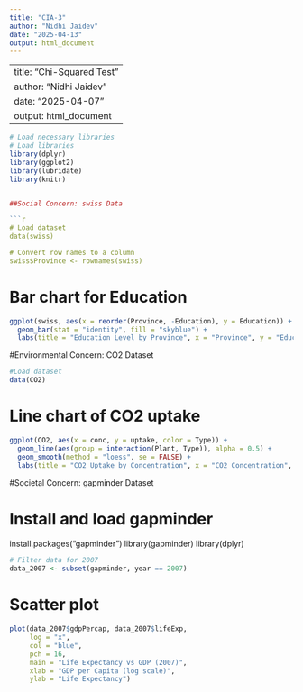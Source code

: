 ---
title: "CIA-3"
author: "Nidhi Jaidev"
date: "2025-04-13"
output: html_document
---
---
title: "Chi-Squared Test"
author: "Nidhi Jaidev"
date: "2025-04-07"
output: html_document
---



```{r setup, message=FALSE, warning=FALSE}
# Load necessary libraries
# Load libraries
library(dplyr)
library(ggplot2)
library(lubridate)
library(knitr)


##Social Concern: swiss Data

```{r load_data}

# Load dataset
data(swiss)

# Convert row names to a column
swiss$Province <- rownames(swiss)
```
# Bar chart for Education

```{r}
ggplot(swiss, aes(x = reorder(Province, -Education), y = Education)) +
  geom_bar(stat = "identity", fill = "skyblue") +
  labs(title = "Education Level by Province", x = "Province", y = "Education (%)")

```

#Environmental Concern: CO2 Dataset

```{r load_data}

#Load dataset
data(CO2)

``` 
  
# Line chart of CO2 uptake

```{r}
ggplot(CO2, aes(x = conc, y = uptake, color = Type)) +
  geom_line(aes(group = interaction(Plant, Type)), alpha = 0.5) +
  geom_smooth(method = "loess", se = FALSE) +
  labs(title = "CO2 Uptake by Concentration", x = "CO2 Concentration", y = "Uptake Rate")

```

#Societal Concern: gapminder Dataset

# Install and load gapminder
install.packages("gapminder")
library(gapminder)
library(dplyr)


```{r load_data}

# Filter data for 2007
data_2007 <- subset(gapminder, year == 2007)


```
# Scatter plot

```{r}
plot(data_2007$gdpPercap, data_2007$lifeExp,
     log = "x",
     col = "blue",
     pch = 16,
     main = "Life Expectancy vs GDP (2007)",
     xlab = "GDP per Capita (log scale)",
     ylab = "Life Expectancy")
```
